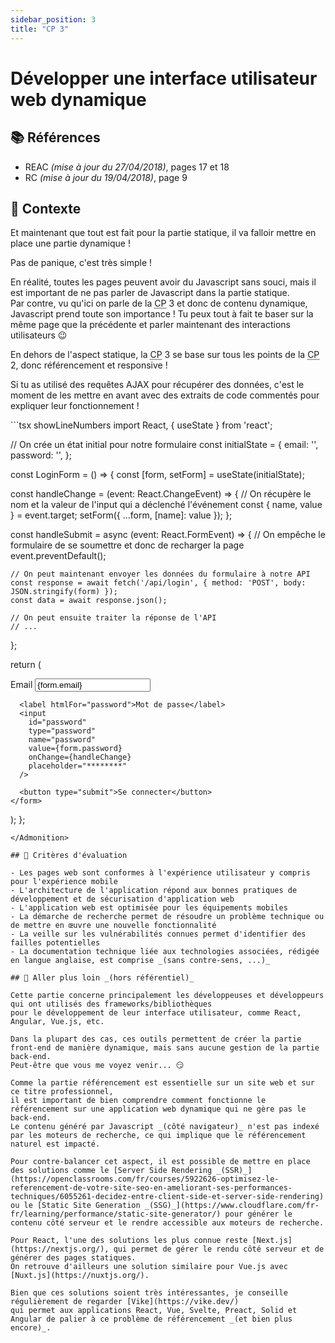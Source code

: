 ```yaml
---
sidebar_position: 3
title: "CP 3"
---
```



# Développer une interface utilisateur web dynamique

## 📚 Références

- REAC _(mise à jour du 27/04/2018)_, pages 17 et 18
- RC _(mise à jour du 19/04/2018)_, page 9

## 🚀 Contexte

Et maintenant que tout est fait pour la partie statique, il va falloir mettre en place une partie dynamique !

<Admonition type="quote" title="Mais... comment je peux faire ET du statique, ET du dynamique ?">
Pas de panique, c'est très simple !

En réalité, toutes les pages peuvent avoir du Javascript sans souci, mais il est important de ne pas parler de Javascript dans la partie statique.  
Par contre, vu qu'ici on parle de la <abbr title="Compétence Professionnelle">CP</abbr> 3 et donc de contenu dynamique, Javascript prend toute son importance ! Tu peux tout à fait te baser sur la même page que la précédente et parler maintenant des interactions utilisateurs 😉
</Admonition>

<Admonition title="Petit rappel">
En dehors de l'aspect statique, la <abbr title="Compétence Professionnelle">CP</abbr> 3 se base sur tous les points de la <abbr title="Compétence Professionnelle">CP</abbr> 2, donc référencement et responsive !
</Admonition>

Si tu as utilisé des requêtes AJAX pour récupérer des données, c'est le moment de les mettre en avant avec des extraits de code commentés pour expliquer leur fonctionnement !

<Admonition type="example" title="Exemple de connexion avec React">
```tsx showLineNumbers
import React, { useState } from 'react';

// On crée un état initial pour notre formulaire
const initialState = {
  email: '',
  password: '',
};

const LoginForm = () => {
  const [form, setForm] = useState(initialState);

  const handleChange = (event: React.ChangeEvent<HTMLInputElement>) => {
    // On récupère le nom et la valeur de l'input qui a déclenché l'événement
    const { name, value } = event.target;
    setForm({ ...form, [name]: value });
  };

  const handleSubmit = async (event: React.FormEvent<HTMLFormElement>) => {
    // On empêche le formulaire de se soumettre et donc de recharger la page
    event.preventDefault();
    
    // On peut maintenant envoyer les données du formulaire à notre API
    const response = await fetch('/api/login', { method: 'POST', body: JSON.stringify(form) });
    const data = await response.json();

    // On peut ensuite traiter la réponse de l'API
    // ...
  };

  return (
    <form onSubmit={handleSubmit}>
      <label htmlFor="email">Email</label>
      <input
        id="email"
        type="email"
        name="email"
        value={form.email}
        onChange={handleChange}
        placeholder="jean.dupont@exemple.fr"
      />

      <label htmlFor="password">Mot de passe</label>
      <input
        id="password"
        type="password"
        name="password"
        value={form.password}
        onChange={handleChange}
        placeholder="********"
      />

      <button type="submit">Se connecter</button>
    </form>
  );
};
```
</Admonition>

## 🎯 Critères d'évaluation

- Les pages web sont conformes à l'expérience utilisateur y compris pour l'expérience mobile
- L'architecture de l'application répond aux bonnes pratiques de développement et de sécurisation d'application web
- L'application web est optimisée pour les équipements mobiles
- La démarche de recherche permet de résoudre un problème technique ou de mettre en œuvre une nouvelle fonctionnalité
- La veille sur les vulnérabilités connues permet d'identifier des failles potentielles
- La documentation technique liée aux technologies associées, rédigée en langue anglaise, est comprise _(sans contre-sens, ...)_

## 🤯 Aller plus loin _(hors référentiel)_

Cette partie concerne principalement les développeuses et développeurs qui ont utilisés des frameworks/bibliothèques
pour le développement de leur interface utilisateur, comme React, Angular, Vue.js, etc.

Dans la plupart des cas, ces outils permettent de créer la partie front-end de manière dynamique, mais sans aucune gestion de la partie back-end.  
Peut-être que vous me voyez venir... 😏

Comme la partie référencement est essentielle sur un site web et sur ce titre professionnel,
il est important de bien comprendre comment fonctionne le référencement sur une application web dynamique qui ne gère pas le back-end.  
Le contenu généré par Javascript _(côté navigateur)_ n'est pas indexé par les moteurs de recherche, ce qui implique que le référencement naturel est impacté.

Pour contre-balancer cet aspect, il est possible de mettre en place des solutions comme le [Server Side Rendering _(SSR)_](https://openclassrooms.com/fr/courses/5922626-optimisez-le-referencement-de-votre-site-seo-en-ameliorant-ses-performances-techniques/6055261-decidez-entre-client-side-et-server-side-rendering) ou le [Static Site Generation _(SSG)_](https://www.cloudflare.com/fr-fr/learning/performance/static-site-generator/) pour générer le contenu côté serveur et le rendre accessible aux moteurs de recherche.

Pour React, l'une des solutions les plus connue reste [Next.js](https://nextjs.org/), qui permet de gérer le rendu côté serveur et de générer des pages statiques.  
On retrouve d'ailleurs une solution similaire pour Vue.js avec [Nuxt.js](https://nuxtjs.org/).

Bien que ces solutions soient très intéressantes, je conseille régulièrement de regarder [Vike](https://vike.dev/)
qui permet aux applications React, Vue, Svelte, Preact, Solid et Angular de palier à ce problème de référencement _(et bien plus encore)_.

